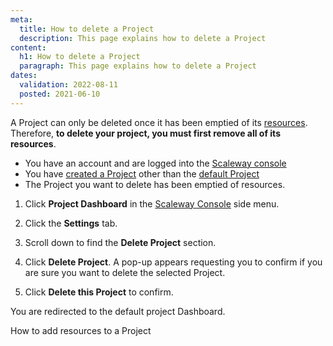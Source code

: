 ```yaml
---
meta:
  title: How to delete a Project
  description: This page explains how to delete a Project
content:
  h1: How to delete a Project
  paragraph: This page explains how to delete a Project
dates:
  validation: 2022-08-11
  posted: 2021-06-10
---
```


A Project can only be deleted once it has been emptied of its [resources](/console/my-project/concepts#resources). Therefore, **to delete your project, you must first remove all of its resources**.

<Message type="requirement">

- You have an account and are logged into the [Scaleway console](https://console.scaleway.com)
- You have [created a Project](/console/my-project/how-to/create-a-project) other than the [default Project](/console/my-project/concepts#default-project)
- The Project you want to delete has been emptied of resources.

</Message>

1. Click **Project Dashboard** in the [Scaleway Console](https://console.scaleway.com) side menu. 

2. Click the **Settings** tab.

3. Scroll down to find the **Delete Project** section.
  <Lightbox src="scaleway-delete-project.webp" alt="" />

4. Click **Delete Project**. A pop-up appears requesting you to confirm if you are sure you want to delete the selected Project. 
  <Lightbox src="scaleway-delete-pop-up.webp" alt="" />

5. Click **Delete this Project** to confirm. 

You are redirected to the default project Dashboard.


<Navigation title="See Also">
  <PreviousButton to="/console/my-project/how-to/add-resources-project/">How to add resources to a Project</PreviousButton>
</Navigation>
